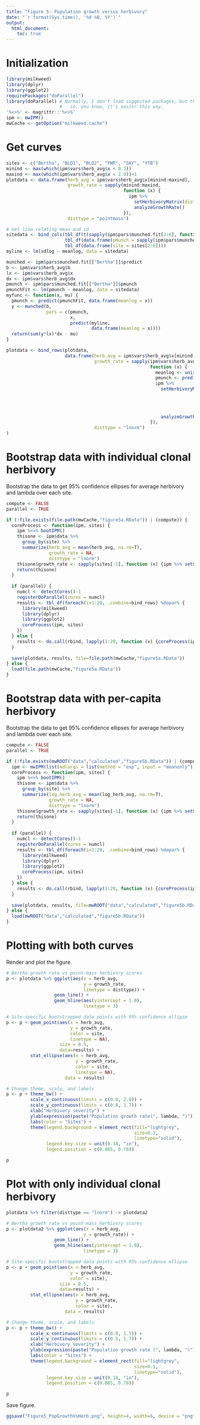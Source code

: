 ```yaml
---
title: "Figure 5: Population growth versus herbivory"
date: "`r format(Sys.time(), '%d %B, %Y')`"
output: 
  html_document:
    toc: true
---
```


# Initialization

```r
library(milkweed)
library(dplyr)
library(ggplot2)
requirePackages("doParallel")
library(doParallel) # Normally, I don't load suggested packages, but this one requires and loads parallel, foreach, and iterators,
                    #   so, you know, it's easier this way.
'%<>%' <- magrittr::'%<>%'
ipm <- mwIPM()
mwCache <- getOption("milkweed.cache")
```

# Get curves

```r
sites <- c("Bertha", "BLD1", "BLD2", "PWR", "SKY", "YTB")
minind <- max(which(ipm$vars$herb_avg$x < 0.1))
maxind <- max(which(ipm$vars$herb_avg$x < 2.0))+1
plotdata <- data.frame(herb_avg = ipm$vars$herb_avg$x[minind:maxind],
                       growth_rate = sapply(minind:maxind, 
                                            function (x) { 
                                              ipm %>% 
                                                setHerbivoryMatrix(dist.herb = c(rep(0,x-1), 1/ipm$vars$herb_avg$dx, rep(0,ipm$N-x))) %>% 
                                                analyzeGrowthRate()
                                            }),
                       disttype = "pointmass")

# Get line relating mean and sd
sitedata <- bind_cols(tbl_df(t(sapply(ipm$pars$munched.fit[2:6], function (x) {c(x$fit$estimate)}))),
                      tbl_df(data.frame(pmunch = sapply(ipm$pars$munched.fit[2:6], function (x) {c(x$pmunch)}))),
                      tbl_df(data.frame(site = sites[2:6])))
myline <- lm(sdlog ~ meanlog, data = sitedata)

munched <- ipm$pars$munched.fit[["Bertha"]]$predict
b <- ipm$vars$herb_avg$b
lx <- ipm$vars$herb_avg$x
dx <- ipm$vars$herb_avg$dx
pmunch <- ipm$pars$munched.fit[["Bertha"]]$pmunch
pmunchFit <- lm(pmunch ~ meanlog, data = sitedata)
myfunc <- function(x, mu) {
  pmunch <- predict(pmunchFit, data.frame(meanlog = x))
  y <- munched(b,
               pars = c(pmunch,
                        x,
                        predict(myline,
                                data.frame(meanlog = x))))
  return(sum(y*lx)*dx - mu)
}

plotdata <- bind_rows(plotdata,
                      data.frame(herb_avg = ipm$vars$herb_avg$x[minind:maxind],
                                 growth_rate = sapply(ipm$vars$herb_avg$x[minind:maxind],
                                                      function (x) {
                                                        meanlog <- uniroot(myfunc, c(log(0.001), log(6.001)), mu = x)$root
                                                        pmunch <- predict(pmunchFit, data.frame(meanlog = meanlog))
                                                        ipm %>%
                                                          setHerbivoryMatrix(dist.herb = munched(b,
                                                                                                 pars = c(pmunch,
                                                                                                          meanlog,
                                                                                                          predict(myline,
                                                                                                                  data.frame(meanlog = meanlog))))) %>%
                                                          analyzeGrowthRate()
                                                      }),
                                 disttype = "lnorm")
)
```

# Bootstrap data with individual clonal herbivory
Bootstrap the data to get 95% confidence ellipses for average herbivory and lambda over each site.
```r
compute <- FALSE
parallel <- TRUE

if (!file.exists(file.path(mwCache,"figure5a.RData")) | (compute)) {
  coreProcess <- function(ipm, sites) {
    ipm %<>% bootIPM()
    thisone <- ipm$data %>% 
      group_by(site) %>% 
      summarize(herb_avg = mean(herb_avg, na.rm=T), 
                growth_rate = NA,
                disttype = "lnorm")
    thisone$growth_rate <- sapply(sites[-1], function (x) {ipm %>% setSite(x) %>% analyzeGrowthRate()})
    return(thisone)
  }
  
  if (parallel) {
    numcl <- detectCores()-1
    registerDoParallel(cores = numcl)
    results <- tbl_df(foreach(i=1:20, .combine=bind_rows) %dopar% {
      library(milkweed)
      library(dplyr)
      library(ggplot2)
      coreProcess(ipm, sites)
    })
  } else {
    results <- do.call(rbind, lapply(1:20, function (x) {coreProcess(ipm, sites)}))
  }
  
  save(plotdata, results, file=file.path(mwCache,"figure5a.RData"))
} else {
  load(file.path(mwCache,"figure5a.RData"))
}
```

# Bootstrap data with per-capita herbivory
Bootstrap the data to get 95% confidence ellipses for average herbivory and lambda over each site.
```r
compute <- FALSE
parallel <- TRUE

if (!file.exists(mwROOT("data","calculated","figure5b.RData")) | (compute)) {
  ipm <- mwIPM(list(mdlargs = list(method = "exp", input = "meanonly")))
  coreProcess <- function(ipm, sites) {
    ipm %<>% bootIPM()
    thisone <- ipm$data %>% 
      group_by(site) %>% 
      summarize(log_herb_avg = mean(log_herb_avg, na.rm=T), 
                growth_rate = NA,
                disttype = "lnorm")
    thisone$growth_rate <- sapply(sites[-1], function (x) {ipm %>% setSite(x) %>% analyzeGrowthRate()})
    return(thisone)
  }
  
  if (parallel) {
    numcl <- detectCores()-1
    registerDoParallel(cores = numcl)
    results <- tbl_df(foreach(i=1:20, .combine=bind_rows) %dopar% {
      library(milkweed)
      library(dplyr)
      library(ggplot2)
      coreProcess(ipm, sites)
    })
  } else {
    results <- do.call(rbind, lapply(1:20, function (x) {coreProcess(ipm, sites)}))
  }
  
  save(plotdata, results, file=mwROOT("data","calculated","figure5b.RData"))
} else {
  load(mwROOT("data","calculated","figure5b.RData"))
}
```

# Plotting with both curves

Render and plot the figure.
```r
# Bertha growth rate vs point-mass herbivory scores
p <- plotdata %>% ggplot(aes(x = herb_avg,
                             y = growth_rate,
                             linetype = disttype)) +
                  geom_line() + 
                  geom_hline(aes(yintercept = 1.0), 
                             linetype = 3)

# Site-specific bootstrapped data points with 95% confidence ellipse
p <- p + geom_point(aes(x = herb_avg, 
                        y = growth_rate, 
                        color = site,
                        linetype = NA), 
                    size = 0.5,
                    data=results) + 
         stat_ellipse(aes(x = herb_avg, 
                          y = growth_rate, 
                          color = site,
                          linetype = NA), 
                      data = results)

# Change theme, scale, and labels
p <- p + theme_bw() +
         scale_x_continuous(limits = c(0.0, 2.0)) + 
         scale_y_continuous(limits = c(0.0, 1.7)) + 
         xlab("Herbivory severity") +
         ylab(expression(paste("Population growth rate(", lambda, ")"))) + 
         labs(color = "Sites") + 
         theme(legend.background = element_rect(fill="lightgrey",
                                                size=0.1,
                                                linetype="solid"),
               legend.key.size = unit(0.18, "in"),
               legend.position = c(0.885, 0.78))

p
```

# Plot with only individual clonal herbivory

```r
plotdata %>% filter(disttype == "lnorm") -> plotdata2

# Bertha growth rate vs point-mass herbivory scores
p <- plotdata2 %>% ggplot(aes(x = herb_avg,
                             y = growth_rate)) +
                  geom_line() + 
                  geom_hline(aes(yintercept = 1.0), 
                             linetype = 3)

# Site-specific bootstrapped data points with 95% confidence ellipse
p <- p + geom_point(aes(x = herb_avg, 
                        y = growth_rate, 
                        color = site), 
                    size = 0.5,
                    data=results) + 
         stat_ellipse(aes(x = herb_avg, 
                          y = growth_rate, 
                          color = site), 
                      data = results)

# Change theme, scale, and labels
p <- p + theme_bw() +
         scale_x_continuous(limits = c(0.0, 1.5)) + 
         scale_y_continuous(limits = c(0.5, 1.7)) + 
         xlab("Herbivory severity") +
         ylab(expression(paste("Population growth rate (", lambda, ")"))) + 
         labs(color = "Sites") + 
         theme(legend.background = element_rect(fill="lightgrey",
                                                size=0.1,
                                                linetype="solid"),
               legend.key.size = unit(0.18, "in"),
               legend.position = c(0.885, 0.78))

p
```

Save figure.
```r
ggsave("Figure5_PopGrowthVsHerb.png", height=4, width=6, device = "png", p)
```
